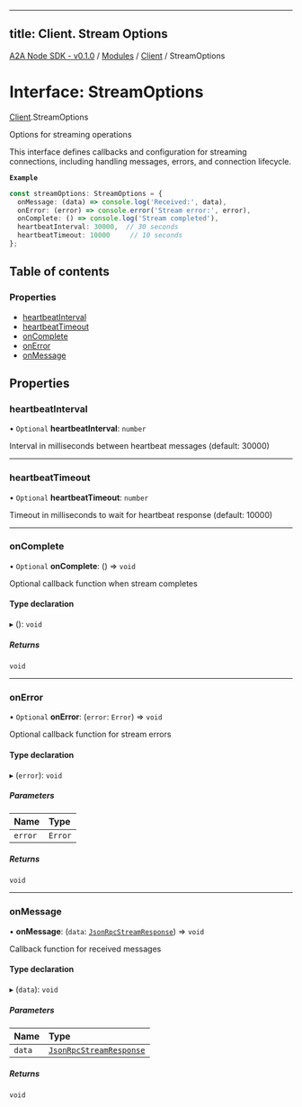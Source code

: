 
---
title: Client. Stream Options
---

[A2A Node SDK - v0.1.0](/api-reference/README) / [Modules](/api-reference/modules) / [Client](/api-reference/modules/Client) / StreamOptions

# Interface: StreamOptions

[Client](/api-reference/modules/Client).StreamOptions

Options for streaming operations

This interface defines callbacks and configuration for streaming
connections, including handling messages, errors, and connection lifecycle.

**`Example`**

```typescript
const streamOptions: StreamOptions = {
  onMessage: (data) => console.log('Received:', data),
  onError: (error) => console.error('Stream error:', error),
  onComplete: () => console.log('Stream completed'),
  heartbeatInterval: 30000,  // 30 seconds
  heartbeatTimeout: 10000     // 10 seconds
};
```

## Table of contents

### Properties

- [heartbeatInterval](Client.StreamOptions.md#heartbeatinterval)
- [heartbeatTimeout](Client.StreamOptions.md#heartbeattimeout)
- [onComplete](Client.StreamOptions.md#oncomplete)
- [onError](Client.StreamOptions.md#onerror)
- [onMessage](Client.StreamOptions.md#onmessage)

## Properties

### heartbeatInterval

• `Optional` **heartbeatInterval**: `number`

Interval in milliseconds between heartbeat messages (default: 30000)

___

### heartbeatTimeout

• `Optional` **heartbeatTimeout**: `number`

Timeout in milliseconds to wait for heartbeat response (default: 10000)

___

### onComplete

• `Optional` **onComplete**: () => `void`

Optional callback function when stream completes

#### Type declaration

▸ (): `void`

##### Returns

`void`

___

### onError

• `Optional` **onError**: (`error`: `Error`) => `void`

Optional callback function for stream errors

#### Type declaration

▸ (`error`): `void`

##### Parameters

| Name | Type |
| :------ | :------ |
| `error` | `Error` |

##### Returns

`void`

___

### onMessage

• **onMessage**: (`data`: [`JsonRpcStreamResponse`](../modules/Core.md#jsonrpcstreamresponse)) => `void`

Callback function for received messages

#### Type declaration

▸ (`data`): `void`

##### Parameters

| Name | Type |
| :------ | :------ |
| `data` | [`JsonRpcStreamResponse`](../modules/Core.md#jsonrpcstreamresponse) |

##### Returns

`void`
